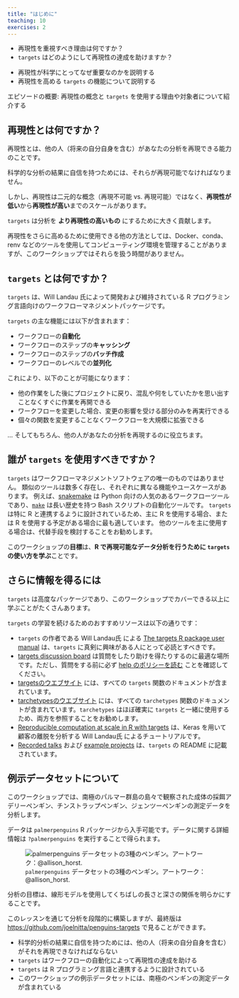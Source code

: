 ```yaml
---
title: "はじめに"
teaching: 10
exercises: 2
---
```


:::::::::::::::::::::::::::::::::::::: questions 

- 再現性を重視すべき理由は何ですか？
- `targets` はどのようにして再現性の達成を助けますか？

::::::::::::::::::::::::::::::::::::::::::::::::

::::::::::::::::::::::::::::::::::::: objectives

- 再現性が科学にとってなぜ重要なのかを説明する
- 再現性を高める `targets` の機能について説明する

::::::::::::::::::::::::::::::::::::::::::::::::

::::::::::::::::::::::::::::::::::::: {.instructor}

エピソードの概要: 再現性の概念と `targets` を使用する理由や対象者について紹介する

:::::::::::::::::::::::::::::::::::::

## 再現性とは何ですか？

再現性とは、他の人（将来の自分自身を含む）があなたの分析を再現できる能力のことです。

科学的な分析の結果に自信を持つためには、それらが再現可能でなければなりません。

しかし、再現性は二元的な概念（再現不可能 vs. 再現可能）ではなく、**再現性が低い**から**再現性が高い**までのスケールがあります。

`targets` は分析を **より再現性の高いもの** にするために大きく貢献します。

再現性をさらに高めるために使用できる他の方法としては、Docker、conda、renv などのツールを使用してコンピューティング環境を管理することがありますが、このワークショップではそれらを扱う時間がありません。

## `targets` とは何ですか？

`targets` は、Will Landau 氏によって開発および維持されている R プログラミング言語向けのワークフローマネジメントパッケージです。

`targets` の主な機能には以下が含まれます：

- ワークフローの**自動化**
- ワークフローのステップの**キャッシング**
- ワークフローのステップの**バッチ作成**
- ワークフローのレベルでの**並列化**

これにより、以下のことが可能になります：

- 他の作業をした後にプロジェクトに戻り、混乱や何をしていたかを思い出すことなくすぐに作業を再開できる
- ワークフローを変更した場合、変更の影響を受ける部分のみを再実行できる
- 個々の関数を変更することなくワークフローを大規模に拡張できる

... そしてもちろん、他の人があなたの分析を再現するのに役立ちます。

## 誰が `targets` を使用すべきですか？

`targets` はワークフローマネジメントソフトウェアの唯一のものではありません。
類似のツールは数多く存在し、それぞれに異なる機能やユースケースがあります。
例えば、[snakemake](https://snakemake.readthedocs.io/en/stable/) は Python 向けの人気のあるワークフローツールであり、[`make`](https://www.gnu.org/software/make/) は長い歴史を持つ Bash スクリプトの自動化ツールです。
`targets` は特に R と連携するように設計されているため、主に R を使用する場合、または R を使用する予定がある場合に最も適しています。
他のツールを主に使用する場合は、代替手段を検討することをお勧めします。

このワークショップの**目標**は、**R で再現可能なデータ分析を行うために `targets` の使い方を学ぶ**ことです。

## さらに情報を得るには

`targets` は高度なパッケージであり、このワークショップでカバーできる以上に学ぶことがたくさんあります。

`targets` の学習を続けるためのおすすめリソースは以下の通りです：

- `targets` の作者である Will Landau氏 による [The targets R package user manual](https://books.ropensci.org/targets/) は、`targets` に真剣に興味がある人にとって必読とすべきです。
- [targets discussion board](https://github.com/ropensci/targets/discussions) は質問をしたり助けを得たりするのに最適な場所です。ただし、質問をする前に必ず [help のポリシーを読む](https://books.ropensci.org/targets/help.html) ことを確認してください。
- [targetsのウエブサイト](https://docs.ropensci.org/targets/) には、すべての `targets` 関数のドキュメントが含まれています。
- [tarchetypesのウエブサイト](https://docs.ropensci.org/tarchetypes/) には、すべての `tarchetypes` 関数のドキュメントが含まれています。`tarchetypes` はほぼ確実に `targets` と一緒に使用するため、両方を参照することをお勧めします。
- [Reproducible computation at scale in R with targets](https://github.com/wlandau/targets-tutorial) は、Keras を用いて顧客の離脱を分析する Will Landau氏 によるチュートリアルです。
- [Recorded talks](https://github.com/ropensci/targets#recorded-talks) および [example projects](https://github.com/ropensci/targets#example-projects) は、`targets` の README に記載されています。

## 例示データセットについて

このワークショップでは、南極のパルマー群島の島々で観察された成体の採餌アデリーペンギン、チンストラップペンギン、ジェンツーペンギンの測定データを分析します。

データは `palmerpenguins` R パッケージから入手可能です。データに関する詳細情報は `?palmerpenguins` を実行することで得られます。

![`palmerpenguins` データセットの3種のペンギン。アートワーク：@allison_horst.](https://allisonhorst.github.io/palmerpenguins/reference/figures/lter_penguins.png)

分析の目標は、線形モデルを使用してくちばしの長さと深さの関係を明らかにすることです。

このレッスンを通じて分析を段階的に構築しますが、最終版は <https://github.com/joelnitta/penguins-targets> で見ることができます。

::::::::::::::::::::::::::::::::::::: keypoints 

- 科学的分析の結果に自信を持つためには、他の人（将来の自分自身を含む）がそれを再現できなければならない
- `targets` はワークフローの自動化によって再現性の達成を助ける
- `targets` は R プログラミング言語と連携するように設計されている
- このワークショップの例示データセットには、南極のペンギンの測定データが含まれている

::::::::::::::::::::::::::::::::::::::::::::::::
